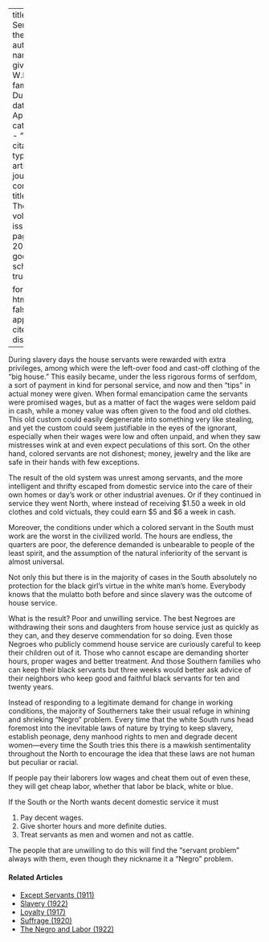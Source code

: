 
---
title: 'The Servant in the South'
author:
  - name:
      given: W.E.B.
      family: Du Bois
date: Apr. 1912
categories: 
  - ""
citation: 
  type: article-journal
  container-title: The Crisis
  volume: 3
  issue: 6
  page: 200-201
google-scholar: true

format:
  html:
    toc: false
    appendix-cite-as: display
---


During slavery days the house servants were rewarded with extra privileges, among which were the left-over food and cast-off clothing of the "big house." This easily became, under the less rigorous forms of serfdom, a sort of payment in kind for personal service, and now and then "tips" in actual money were given. When formal emancipation came the servants were promised wages, but as a matter of fact the wages were seldom paid in cash, while a money value was often given to the food and old clothes. This old custom could easily degenerate into something very like stealing, and yet the custom could seem justifiable in the eyes of the ignorant, especially when their wages were low and often unpaid, and when they saw mistresses wink at and even expect peculations of this sort. On the other hand, colored servants are not dishonest; money, jewelry and the like are safe in their hands with few exceptions.

The result of the old system was unrest among servants, and the more intelligent and thrifty escaped from domestic service into the care of their own homes or day's work or other industrial avenues. Or if they continued in service they went North, where instead of receiving $1.50 a week in old clothes and cold victuals, they could earn $5 and $6 a week in cash.

Moreover, the conditions under which a colored servant in the South must work are the worst in the civilized world. The hours are endless, the quarters are poor, the deference demanded is unbearable to people of the least spirit, and the assumption of the natural inferiority of the servant is almost universal.

Not only this but there is in the majority of cases in the South absolutely no protection for the black girl's virtue in the white man's home. Everybody knows that the mulatto both before and since slavery was the outcome of house service.

What is the result? Poor and un­willing service. The best Negroes are withdrawing their sons and daughters from house service just as quickly as they can, and they deserve commendation for so doing. Even those Negroes who publicly commend house service are curiously careful to keep their children out of it. Those who cannot escape are demanding shorter hours, proper wages and better treatment. And those Southern families who can keep their black servants but three weeks would better ask advice of their neighbors who keep good and faithful black servants for ten and twenty years.

Instead of responding to a legiti­mate demand for change in working conditions, the majority of South­erners take their usual refuge in whining and shrieking "Negro" problem. Every time that the white South runs head foremost into the inevitable laws of nature by trying to keep slavery, establish peonage, deny manhood rights to men and de­grade decent women---every time the
South tries this there is a mawkish sentimentality throughout the North to encourage the idea that these laws are not human but peculiar or racial.

If people pay their laborers low wages and cheat them out of even these, they will get cheap labor, whether that labor be black, white or blue.

If the South or the North wants de­cent domestic service it must

1. Pay decent wages.
2. Give shorter hours and more definite duties.
3. Treat servants as men and women and not as cattle.

The people that are unwilling to do this will find the "servant problem" always with them, even though they nickname it a "Negro" problem.

<!-- Similar articles start here -->
<div  class="clear-wrap"></div>

#### Related Articles

* [Except Servants (1911)](/Volumes/01/03/servants.html)
* [Slavery (1922)](/Volumes/24/01/slavery.html)
* [Loyalty (1917)](/Volumes/14/01/loyalty.html)
* [Suffrage (1920)](/Volumes/21/01/suffrage.html)
* [The Negro and Labor (1922)](/Volumes/25/06/negro_and_labor.html)

<!-- Similar articles end here -->